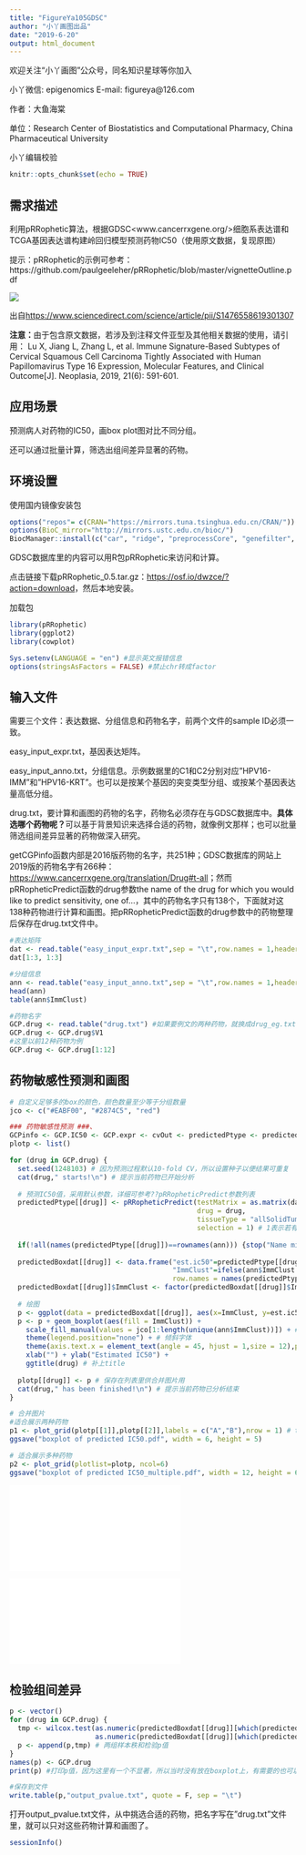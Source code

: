 ```yaml
---
title: "FigureYa105GDSC"
author: "小丫画图出品"
date: "2019-6-20"
output: html_document
---
```

欢迎关注“小丫画图”公众号，同名知识星球等你加入

小丫微信: epigenomics  E-mail: figureya@126.com

作者：大鱼海棠

单位：Research Center of Biostatistics and Computational Pharmacy, China Pharmaceutical University

小丫编辑校验

```r
knitr::opts_chunk$set(echo = TRUE)
```

## 需求描述

利用pRRophetic算法，根据GDSC<www.cancerrxgene.org/>细胞系表达谱和TCGA基因表达谱构建岭回归模型预测药物IC50（使用原文数据，复现原图）

提示：pRRophetic的示例可参考：https://github.com/paulgeeleher/pRRophetic/blob/master/vignetteOutline.pdf

![](example.png)

出自<https://www.sciencedirect.com/science/article/pii/S1476558619301307>

**注意：**由于包含原文数据，若涉及到注释文件亚型及其他相关数据的使用，请引用：
Lu X, Jiang L, Zhang L, et al. Immune Signature-Based Subtypes of Cervical Squamous Cell Carcinoma Tightly Associated with Human Papillomavirus Type 16 Expression, Molecular Features, and Clinical Outcome[J]. Neoplasia, 2019, 21(6): 591-601.

## 应用场景

预测病人对药物的IC50，画box plot图对比不同分组。

还可以通过批量计算，筛选出组间差异显著的药物。

## 环境设置

使用国内镜像安装包

```r
options("repos"= c(CRAN="https://mirrors.tuna.tsinghua.edu.cn/CRAN/"))
options(BioC_mirror="http://mirrors.ustc.edu.cn/bioc/")
BiocManager::install(c("car", "ridge", "preprocessCore", "genefilter", "sva"))
```

GDSC数据库里的内容可以用R包pRRophetic来访问和计算。

点击链接下载pRRophetic_0.5.tar.gz：<https://osf.io/dwzce/?action=download>，然后本地安装。

加载包

```r
library(pRRophetic)
library(ggplot2)
library(cowplot)

Sys.setenv(LANGUAGE = "en") #显示英文报错信息
options(stringsAsFactors = FALSE) #禁止chr转成factor
```

## 输入文件

需要三个文件：表达数据、分组信息和药物名字，前两个文件的sample ID必须一致。

easy_input_expr.txt，基因表达矩阵。

easy_input_anno.txt，分组信息。示例数据里的C1和C2分别对应"HPV16-IMM"和"HPV16-KRT"。也可以是按某个基因的突变类型分组、或按某个基因表达量高低分组。

drug.txt，要计算和画图的药物的名字，药物名必须存在与GDSC数据库中。**具体选哪个药物呢？**可以基于背景知识来选择合适的药物，就像例文那样；也可以批量筛选组间差异显著的药物做深入研究。

getCGPinfo函数内部是2016版药物的名字，共251种；GDSC数据库的网站上2019版的药物名字有266种：<https://www.cancerrxgene.org/translation/Drug#t-all>；然而pRRopheticPredict函数的drug参数the name of the drug for which you would like to predict sensitivity, one of...，其中的药物名字只有138个，下面就对这138种药物进行计算和画图。把pRRopheticPredict函数的drug参数中的药物整理后保存在drug.txt文件中。

```r
#表达矩阵
dat <- read.table("easy_input_expr.txt",sep = "\t",row.names = 1,header = T,stringsAsFactors = F,check.names = F)
dat[1:3, 1:3]

#分组信息
ann <- read.table("easy_input_anno.txt",sep = "\t",row.names = 1,header = T,stringsAsFactors = F,check.names = F)
head(ann)
table(ann$ImmClust)

#药物名字
GCP.drug <- read.table("drug.txt") #如果要例文的两种药物，就换成drug_eg.txt
GCP.drug <- GCP.drug$V1
#这里以前12种药物为例
GCP.drug <- GCP.drug[1:12]
```

## 药物敏感性预测和画图

```r
# 自定义足够多的box的颜色，颜色数量至少等于分组数量
jco <- c("#EABF00", "#2874C5", "red")

### 药物敏感性预测 ###、
GCPinfo <- GCP.IC50 <- GCP.expr <- cvOut <- predictedPtype <- predictedBoxdat <- list() # 初始化列表
plotp <- list()

for (drug in GCP.drug) {
  set.seed(1248103) # 因为预测过程默认10-fold CV，所以设置种子以便结果可重复
  cat(drug," starts!\n") # 提示当前药物已开始分析
  
  # 预测IC50值，采用默认参数，详细可参考??pRRopheticPredict参数列表
  predictedPtype[[drug]] <- pRRopheticPredict(testMatrix = as.matrix(dat[,rownames(ann)]),
                                              drug = drug,
                                              tissueType = "allSolidTumors",
                                              selection = 1) # 1表示若有重复基因取均值处理
  
  if(!all(names(predictedPtype[[drug]])==rownames(ann))) {stop("Name mismatched!\n")} # 若名字不匹配则报错退出
  
  predictedBoxdat[[drug]] <- data.frame("est.ic50"=predictedPtype[[drug]],
                                        "ImmClust"=ifelse(ann$ImmClust == "C1","HPV16-IMM","HPV16-KRT"), # 这里我修改了C1和C2的名字
                                        row.names = names(predictedPtype[[drug]])) 
  predictedBoxdat[[drug]]$ImmClust <- factor(predictedBoxdat[[drug]]$ImmClust,levels = c("HPV16-IMM","HPV16-KRT"),ordered = T) # 把类改成因子变量
  
  # 绘图
  p <- ggplot(data = predictedBoxdat[[drug]], aes(x=ImmClust, y=est.ic50))
  p <- p + geom_boxplot(aes(fill = ImmClust)) + 
    scale_fill_manual(values = jco[1:length(unique(ann$ImmClust))]) + #自定义box的配色
    theme(legend.position="none") + # 倾斜字体
    theme(axis.text.x = element_text(angle = 45, hjust = 1,size = 12),plot.title = element_text(size = 12, hjust = 0.5)) + 
    xlab("") + ylab("Estimated IC50") + 
    ggtitle(drug) # 补上title
  
  plotp[[drug]] <- p # 保存在列表里供合并图片用
  cat(drug," has been finished!\n") # 提示当前药物已分析结束
}

# 合并图片
#适合展示两种药物
p1 <- plot_grid(plotp[[1]],plotp[[2]],labels = c("A","B"),nrow = 1) # title可以AI下拉到合适位置，就如例文所示
ggsave("boxplot of predicted IC50.pdf", width = 6, height = 5)

# 适合展示多种药物
p2 <- plot_grid(plotlist=plotp, ncol=6)
ggsave("boxplot of predicted IC50_multiple.pdf", width = 12, height = 6)
```

![](boxplot of predicted IC50.pdf)

![](boxplot of predicted IC50_multiple.pdf)

## 检验组间差异

```r
p <- vector()
for (drug in GCP.drug) {
  tmp <- wilcox.test(as.numeric(predictedBoxdat[[drug]][which(predictedBoxdat[[drug]]$ImmClust %in% "HPV16-IMM"),"est.ic50"]),
                     as.numeric(predictedBoxdat[[drug]][which(predictedBoxdat[[drug]]$ImmClust %in% "HPV16-KRT"),"est.ic50"]),alternative = "less")$p.value
  p <- append(p,tmp) # 两组样本秩和检验p值
}
names(p) <- GCP.drug
print(p) #打印p值，因为这里有一个不显著，所以当时没有放在boxplot上，有需要的也可以加在ggplot的title里，或参考FigureYa12box直接画在图上。

#保存到文件
write.table(p,"output_pvalue.txt", quote = F, sep = "\t")
```

打开output_pvalue.txt文件，从中挑选合适的药物，把名字写在"drug.txt"文件里，就可以只对这些药物计算和画图了。

```r
sessionInfo()
```